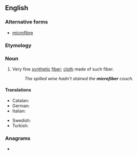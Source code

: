 ==English==

===Alternative forms===
* {{qualifier|Canadian|British}} [[microfibre]]

===Etymology===
{{prefix|en|micro|fiber}}

===Noun===
{{en-noun|~}}

# Very fine [[synthetic]] [[fiber]]; [[cloth]] made of such fiber.
#: ''The spilled wine hadn't stained the '''microfiber''' couch.''

====Translations====
{{trans-top|particularly fine fiber}}
* Catalan: {{t|ca|microfibra|f}}
* German: {{t|de|Mikrofaser|f}}
* Italian: {{t+|it|microfibra|f}}
{{trans-mid}}
* Swedish: {{t|sv|mikrofiber|c}}
* Turkish: {{t|tr|mikrofiber}}
{{trans-bottom}}

===Anagrams===
* {{anagrams|en|a=bcefiimorr|microfibre}}